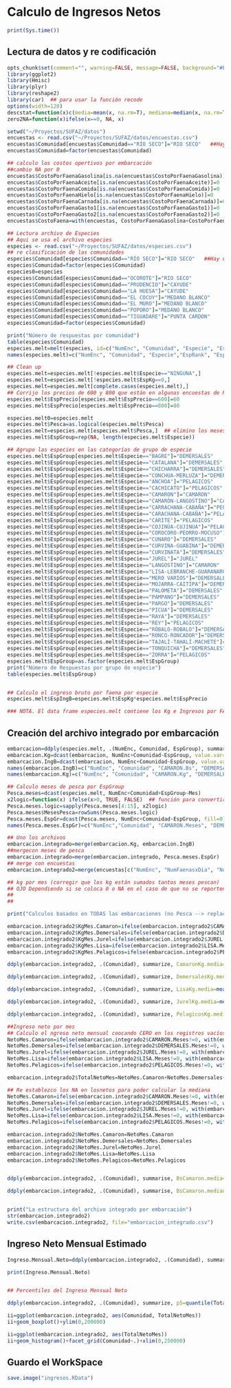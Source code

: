 Calculo de Ingresos Netos
========================================================

```r
print(Sys.time())
```
Lectura de datos y re codificación
------------------


```r
opts_chunk$set(comment="", warning=FALSE, message=FALSE, background="#E0E0E0")
library(ggplot2)
library(Hmisc)
library(plyr)
library(reshape2)
library(car)  ## para usar la función recode
options(width=120)
descstat=function(x)c(media=mean(x, na.rm=T), mediana=median(x, na.rm=T), mínimo=min(x, na.rm=T), máximo=max(x,na.rm=T), de=sd(x, na.rm=T), cv=100*sd(x, na.rm=T)/mean(x, na.rm=T), n=length(x))   ## función para calcular estadísticos básicos
zero2NA=function(x)ifelse(x==0, NA, x)


```

```r
setwd("~/Proyectos/SUFAZ/datos")
encuestas <- read.csv("~/Proyectos/SUFAZ/datos/encuestas.csv")
encuestas$Comunidad[encuestas$Comunidad=="RÍO SECO"]="RIO SECO"   ##Hay unos rio seco con acento. Los acomodo
encuestas$Comunidad=factor(encuestas$Comunidad)

## calculo los costos opertivos por embarcación
##cambio NA por 0
encuestas$CostoPorFaenaGasolina[is.na(encuestas$CostoPorFaenaGasolina)]=0
encuestas$CostoPorFaenaAceite[is.na(encuestas$CostoPorFaenaAceite)]=0
encuestas$CostoPorFaenaComida[is.na(encuestas$CostoPorFaenaComida)]=0
encuestas$CostoPorFaenaHielo[is.na(encuestas$CostoPorFaenaHielo)]=0
encuestas$CostoPorFaenaCarnada[is.na(encuestas$CostoPorFaenaCarnada)]=0
encuestas$CostoPorFaenaGasto1[is.na(encuestas$CostoPorFaenaGasto1)]=0
encuestas$CostoPorFaenaGasto2[is.na(encuestas$CostoPorFaenaGasto2)]=0
encuestas$CostoFaena=with(encuestas, CostoPorFaenaGasolina+CostoPorFaenaAceite+CostoPorFaenaComida+CostoPorFaenaHielo+CostoPorFaenaCarnada+CostoPorFaenaGasto1+CostoPorFaenaGasto2)

```



```r
## Lectura archivo de Especies
## Aqui se usa el archivo especies
especies <- read.csv("~/Proyectos/SUFAZ/datos/especies.csv")
## re clasificación de las comunidades
especies$Comunidad[especies$Comunidad=="RÍO SECO"]="RIO SECO"   ##Hay unos rio seco con acento. Los acomodo
especies$Comunidad=factor(especies$Comunidad)
especies0=especies
especies$Comunidad[especies$Comunidad=="OCOROTE"]="RIO SECO"
especies$Comunidad[especies$Comunidad=="PRUDENCIO"]="CAYUDE"
especies$Comunidad[especies$Comunidad=="LA HUESA"]="CAYUDE"
especies$Comunidad[especies$Comunidad=="EL COCUY"]="MEDANO BLANCO"
especies$Comunidad[especies$Comunidad=="EL MURO"]="MEDANO BLANCO"
especies$Comunidad[especies$Comunidad=="POPORO"]="MEDANO BLANCO"
especies$Comunidad[especies$Comunidad=="TIGUADARE"]="PUNTA CARDON"
especies$Comunidad=factor(especies$Comunidad)

print("Número de respuestas por comunidad")
table(especies$Comunidad)
especies.melt=melt(especies, id=c("NumEnc", "Comunidad", "Especie", "EspRank", "EspPrecio", "EspKg"))
names(especies.melt)=c("NumEnc", "Comunidad", "Especie","EspRank", "EspPrecio", "EspKg", "Mes", "Pesca")

## Clean up
especies.melt=especies.melt[!especies.melt$Especie=="NINGUNA",]
especies.melt=especies.melt[!especies.melt$EspKg==0,]
especies.melt=especies.melt[complete.cases(especies.melt),]
## Corrijo los precios de 600 y 800 que están en algunas encuestas de Rio Seco
especies.melt$EspPrecio[especies.melt$EspPrecio==600]=60
especies.melt$EspPrecio[especies.melt$EspPrecio==800]=80

especies.melt0=especies.melt
especies.melt$Pesca=as.logical(especies.melt$Pesca)
especies.melt=especies.melt[especies.melt$Pesca,]  ## elimino los meses donde NO pescan
especies.melt$EspGroup=rep(NA, length(especies.melt$Especie))

## Agrupo las especies en las categorías de grupo de especie
especies.melt$EspGroup[especies.melt$Especie=="BAGRE"]="DEMERSALES"
especies.melt$EspGroup[especies.melt$Especie=="CATALANA"]="DEMERSALES"
especies.melt$EspGroup[especies.melt$Especie=="CHICHARRA"]="DEMERSALES"
especies.melt$EspGroup[especies.melt$Especie=="CONCHUA-MERLUZA"]="DEMERSALES"
especies.melt$EspGroup[especies.melt$Especie=="ANCHOA"]="PELAGICOS"
especies.melt$EspGroup[especies.melt$Especie=="CACHICATO"]="PELAGICOS"
especies.melt$EspGroup[especies.melt$Especie=="CAMARON"]="CAMARON"
especies.melt$EspGroup[especies.melt$Especie=="CAMARÓN-LANGOSTINO"]="CAMARON"
especies.melt$EspGroup[especies.melt$Especie=="CARRACHANA-CABAÑA"]="PELAGICOS"
especies.melt$EspGroup[especies.melt$Especie=="CARACHANA-CABAÑA"]="PELAGICOS"
especies.melt$EspGroup[especies.melt$Especie=="CARITE"]="PELAGICOS"
especies.melt$EspGroup[especies.melt$Especie=="COJINÚA-CUJINUA"]="PELAGICOS"
especies.melt$EspGroup[especies.melt$Especie=="COROCORO-PEORRO-MOCUSO"]="DEMERSALES"
especies.melt$EspGroup[especies.melt$Especie=="CUNARO"]="DEMERSALES"
especies.melt$EspGroup[especies.melt$Especie=="CURVINA-GUABINA"]="DEMERSALES"
especies.melt$EspGroup[especies.melt$Especie=="CURVINATA"]="DEMERSALES"
especies.melt$EspGroup[especies.melt$Especie=="JUREL"]="JUREL"
especies.melt$EspGroup[especies.melt$Especie=="LANGOSTINO"]="CAMARON"
especies.melt$EspGroup[especies.melt$Especie=="LISA-LEBRANCHE-GUARANARO"]="LISA"
especies.melt$EspGroup[especies.melt$Especie=="MERO VARIOS"]="DEMERSALES"
especies.melt$EspGroup[especies.melt$Especie=="MOJARRA-CAITIPA"]="DEMERSALES"
especies.melt$EspGroup[especies.melt$Especie=="PALOMETA"]="DEMERSALES"
especies.melt$EspGroup[especies.melt$Especie=="PAMPANO"]="DEMERSALES"
especies.melt$EspGroup[especies.melt$Especie=="PARGO"]="DEMERSALES"
especies.melt$EspGroup[especies.melt$Especie=="PICUA"]="DEMERSALES"
especies.melt$EspGroup[especies.melt$Especie=="RAYA"]="DEMERSALES"
especies.melt$EspGroup[especies.melt$Especie=="REY"]="PELAGICOS"
especies.melt$EspGroup[especies.melt$Especie=="RÓBALO-ROBALO"]="DEMERSALES"
especies.melt$EspGroup[especies.melt$Especie=="RONCO-RONCADOR"]="DEMERSALES"
especies.melt$EspGroup[especies.melt$Especie=="TAJALÍ-TAHALÍ-MACHETE"]="DEMERSALES"
especies.melt$EspGroup[especies.melt$Especie=="TONQUICHA"]="DEMERSALES"
especies.melt$EspGroup[especies.melt$Especie=="ZORRA"]="PELAGICOS"
especies.melt$EspGroup=as.factor(especies.melt$EspGroup)
print("Número de Respuestas por grupo de especie")
table(especies.melt$EspGroup)


## Calculo el ingreso bruto por faena por especie
especies.melt$EspIngB=especies.melt$EspKg*especies.melt$EspPrecio

### NOTA. El data frame especies.melt contiene los Kg e Ingresos por FAENA sumados en los meses que pesca. Es decir si dice que pesca 6 kg de camaron en los meses de enero, feb y diciembre el total es 18 kg.

```

Creación del archivo integrado por embarcación
--------------------

```r
embarcacion=ddply(especies.melt, .(NumEnc, Comunidad, EspGroup), summarize, EspKg.Total=sum(EspKg), EspIngB.Total=sum(EspIngB))
embarcacion.Kg=dcast(embarcacion, NumEnc+Comunidad~EspGroup, value.var="EspKg.Total", fill=0)
embarcacion.IngB=dcast(embarcacion, NumEnc+Comunidad~EspGroup, value.var="EspIngB.Total", fill=0)
names(embarcacion.IngB)=c("NumEnc", "Comunidad", "CAMARON.Bs", "DEMERSALES.Bs", "JUREL.Bs", "LISA.Bs", "PELAGICOS.Bs")
names(embarcacion.Kg)=c("NumEnc", "Comunidad", "CAMARON.Kg", "DEMERSALES.Kg", "JUREL.Kg", "LISA.Kg", "PELAGICOS.Kg")

## Calculo meses de pesca por EspGroup
Pesca.meses=dcast(especies.melt, NumEnc+Comunidad+EspGroup~Mes)
x2logic=function(x) ifelse(x>0, TRUE, FALSE)  ## función para convertir a boolean
Pesca.meses.logic=sapply(Pesca.meses[4:15], x2logic)
Pesca.meses$MesesPesca=rowSums(Pesca.meses.logic)
Pesca.meses.EspGr=dcast(Pesca.meses, NumEnc+Comunidad~EspGroup, fill=0)
names(Pesca.meses.EspGr)=c("NumEnc","Comunidad", "CAMARON.Meses", "DEMERSALES.Meses", "JUREL.Meses","LISA.Meses", "PELAGICOS.Meses")

## Uno los archivos
embarcacion.integrado=merge(embarcacion.Kg, embarcacion.IngB)
##mergecon meses de pesca
embarcacion.integrado=merge(embarcacion.integrado, Pesca.meses.EspGr)
## merge con encuestas
embarcacion.integrado2=merge(encuestas[c("NumEnc", "NumFaenasxDia", "NoFaenasMes", "CostoFaena", "DiasAusenciaMes")], embarcacion.integrado)
```

```r
## kg por mes (corregir que los kg están sumados tantos meses pescan)
## OJO Dependiendo si se coloca 0 o NA en el caso de que no se reporten capturasla cosa cambia.
##
## 

print("Calculos basados en TODAS las embarcaciones (no Pesca --> replace by 0)")

embarcacion.integrado2$KgMes.Camaron=ifelse(embarcacion.integrado2$CAMARON.Meses!=0, with(embarcacion.integrado2, CAMARON.Kg/CAMARON.Meses),NA)
embarcacion.integrado2$KgMes.Demersales=ifelse(embarcacion.integrado2$DEMERSALES.Meses!=0, with(embarcacion.integrado2,DEMERSALES.Kg/DEMERSALES.Meses),NA)
embarcacion.integrado2$KgMes.Jurel=ifelse(embarcacion.integrado2$JUREL.Meses!=0, with(embarcacion.integrado2, JUREL.Kg/JUREL.Meses),NA)
embarcacion.integrado2$KgMes.Lisa=ifelse(embarcacion.integrado2$LISA.Meses!=0, with(embarcacion.integrado2, LISA.Kg/LISA.Meses),NA)
embarcacion.integrado2$KgMes.Pelagicos=ifelse(embarcacion.integrado2$PELAGICOS.Meses!=0, with(embarcacion.integrado2, PELAGICOS.Kg/PELAGICOS.Meses),NA)

ddply(embarcacion.integrado2, .(Comunidad), summarize, CamaronKg.media=mean(KgMes.Camaron, na.rm=T), CamaronKg.median=median(KgMes.Camaron, na.rm=T), CamaronKg.sd=sd(KgMes.Camaron,na.rm=T), CamaronKg.min=min(KgMes.Camaron, na.rm=T), CamaronKg.max=max(KgMes.Camaron, na.rm=T))

ddply(embarcacion.integrado2, .(Comunidad), summarize, DemersalesKg.media=mean(KgMes.Demersales, na.rm=T), DemersalesKg.median=median(KgMes.Demersales, na.rm=T), DemersalesKg.sd=sd(KgMes.Demersales,na.rm=T), DemersalesKg.min=min(KgMes.Demersales, na.rm=T), DemersalesKg.max=max(KgMes.Demersales, na.rm=T))

ddply(embarcacion.integrado2, .(Comunidad), summarize, LisaKg.media=mean(KgMes.Lisa, na.rm=T), LisaKg.median=median(KgMes.Lisa, na.rm=T), LisaKg.sd=sd(KgMes.Lisa,na.rm=T), LisaKg.min=min(KgMes.Lisa, na.rm=T), LisaKg.max=max(KgMes.Lisa, na.rm=T))

ddply(embarcacion.integrado2, .(Comunidad), summarize, JurelKg.media=mean(KgMes.Jurel, na.rm=T), JurelKg.median=median(KgMes.Jurel, na.rm=T), JurelKg.sd=sd(KgMes.Jurel,na.rm=T), JurelKg.min=min(KgMes.Jurel, na.rm=T), JurelKg.max=max(KgMes.Jurel, na.rm=T))

ddply(embarcacion.integrado2, .(Comunidad), summarize, PelagicosKg.media=mean(KgMes.Pelagicos, na.rm=T), PelagicosKg.median=median(KgMes.Pelagicos, na.rm=T), PelagicosKg.sd=sd(KgMes.Pelagicos,na.rm=T), PelagicosKg.min=min(KgMes.Pelagicos, na.rm=T), PelagicosKg.max=max(KgMes.Pelagicos, na.rm=T))
```

```r
##Ingreso neto por mes
## Calculo el ngreso neto mensual coocando CERO en los registros vacíos para poder sumarlos
NetoMes.Camaron=ifelse(embarcacion.integrado2$CAMARON.Meses!=0, with(embarcacion.integrado2, ((CAMARON.Bs/CAMARON.Meses-CostoFaena)*DiasAusenciaMes)*CAMARON.Meses/12),0)
NetoMes.Demersales=ifelse(embarcacion.integrado2$DEMERSALES.Meses!=0, with(embarcacion.integrado2,((DEMERSALES.Bs/DEMERSALES.Meses-CostoFaena)*DiasAusenciaMes)*DEMERSALES.Meses/12),0)
NetoMes.Jurel=ifelse(embarcacion.integrado2$JUREL.Meses!=0, with(embarcacion.integrado2, ((JUREL.Bs/JUREL.Meses-CostoFaena)*DiasAusenciaMes)*JUREL.Meses/12),0)
NetoMes.Lisa=ifelse(embarcacion.integrado2$LISA.Meses!=0, with(embarcacion.integrado2, ((LISA.Bs/LISA.Meses-CostoFaena)*DiasAusenciaMes)*LISA.Meses/12),0)
NetoMes.Pelagicos=ifelse(embarcacion.integrado2$PELAGICOS.Meses!=0, with(embarcacion.integrado2, ((PELAGICOS.Bs/PELAGICOS.Meses-CostoFaena)*DiasAusenciaMes)*PELAGICOS.Meses/12),0)

embarcacion.integrado2$TotalNetoMes=NetoMes.Camaron+NetoMes.Demersales+NetoMes.Jurel+NetoMes.Lisa+NetoMes.Pelagicos

## Re establezco los NA en losnetos para poder calcular la mediana
NetoMes.Camaron=ifelse(embarcacion.integrado2$CAMARON.Meses!=0, with(embarcacion.integrado2, ((CAMARON.Bs/CAMARON.Meses-CostoFaena)*DiasAusenciaMes)*CAMARON.Meses/12),NA)
NetoMes.Demersales=ifelse(embarcacion.integrado2$DEMERSALES.Meses!=0, with(embarcacion.integrado2,((DEMERSALES.Bs/DEMERSALES.Meses-CostoFaena)*DiasAusenciaMes)*DEMERSALES.Meses/12),NA)
NetoMes.Jurel=ifelse(embarcacion.integrado2$JUREL.Meses!=0, with(embarcacion.integrado2, ((JUREL.Bs/JUREL.Meses-CostoFaena)*DiasAusenciaMes)*JUREL.Meses/12),NA)
NetoMes.Lisa=ifelse(embarcacion.integrado2$LISA.Meses!=0, with(embarcacion.integrado2, ((LISA.Bs/LISA.Meses-CostoFaena)*DiasAusenciaMes)*LISA.Meses/12),NA)
NetoMes.Pelagicos=ifelse(embarcacion.integrado2$PELAGICOS.Meses!=0, with(embarcacion.integrado2, ((PELAGICOS.Bs/PELAGICOS.Meses-CostoFaena)*DiasAusenciaMes)*PELAGICOS.Meses/12),NA)

embarcacion.integrado2$NetoMes.Camaron=NetoMes.Camaron
embarcacion.integrado2$NetoMes.Demersales=NetoMes.Demersales
embarcacion.integrado2$NetoMes.Jurel=NetoMes.Jurel
embarcacion.integrado2$NetoMes.Lisa=NetoMes.Lisa
embarcacion.integrado2$NetoMes.Pelagicos=NetoMes.Pelagicos


ddply(embarcacion.integrado2, .(Comunidad), summarise, BsCamaron.media=mean(NetoMes.Camaron, na.rm=T), BsDemersales.media=mean(NetoMes.Demersales, na.rm=T), BsLisa.media=mean(NetoMes.Lisa, na.rm=T), BsJurel.media=mean(NetoMes.Jurel, na.rm=T), BsPelagicos.media=mean(NetoMes.Pelagicos, na.rm=T))

ddply(embarcacion.integrado2, .(Comunidad), summarise, BsCamaron.mediana=median(NetoMes.Camaron, na.rm=T), BsDemersales.mediana=median(NetoMes.Demersales, na.rm=T), BsLisa.mediana=median(NetoMes.Lisa, na.rm=T), BsJurel.mediana=median(NetoMes.Jurel, na.rm=T), BsPelagicos.mediana=median(NetoMes.Pelagicos, na.rm=T))


print("La estructura del archivo integrado por embarcación")
str(embarcacion.integrado2)
write.csv(embarcacion.integrado2, file="embarcacion_integrado.csv")


```

Ingreso Neto Mensual Estimado
--------------

```r
Ingreso.Mensual.Neto=ddply(embarcacion.integrado2, .(Comunidad), summarize, Mensual.medio=mean(TotalNetoMes, na.rm=T), Mensual.mediana=median(TotalNetoMes, na.rm=T), Mensual.sd=sd(TotalNetoMes, na.rm=T), Mensual.es=sd(TotalNetoMes, na.rm=T)/sqrt(length(TotalNetoMes)), Mensual.min=min(TotalNetoMes, na.rm=T), Mensual.max=max(TotalNetoMes, na.rm=T))

print(Ingreso.Mensual.Neto)


## Percentiles del Ingreso Mensual Neto

ddply(embarcacion.integrado2, .(Comunidad), summarize, p5=quantile(TotalNetoMes, na.rm=T, probs=0.05), p10=quantile(TotalNetoMes, na.rm=T, probs=0.1), p25=quantile(TotalNetoMes, na.rm=T, probs=0.25), p50=quantile(TotalNetoMes, na.rm=T, probs=0.5), p75=quantile(TotalNetoMes, na.rm=T, probs=0.75), p90=quantile(TotalNetoMes, na.rm=T, probs=0.9), p95=quantile(TotalNetoMes, na.rm=T, probs=0.95))
```

```r
ii=ggplot(embarcacion.integrado2, aes(Comunidad, TotalNetoMes))
ii+geom_boxplot()+ylim(0,200000)
```

```r
ii=ggplot(embarcacion.integrado2, aes(TotalNetoMes))
ii+geom_histogram()+facet_grid(Comunidad~.)+xlim(0,250000)
```



Guardo el WorkSpace
---------------

```r
save.image("ingresos.RData")
```
